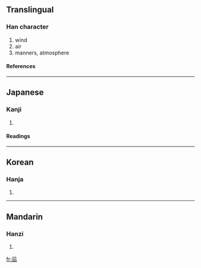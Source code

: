 {{see|風}}

==Translingual==
===Han character===
{{Han char|rn=16|rad=几|as=04|sn=6|four=|canj=竹弓一一戈 (HNMMI)}}
# wind
# air
# manners, atmosphere
====References====
{{Han ref|kx=0134.121|dkj=01756|hdz=10277.010|uh=51E8|ud=20968}}
----
==Japanese==
===Kanji===
{{ja-kanji|grade=|rs=几04}}
# {{defn|Japanese}}
====Readings====
{{ja-readings|on=[[ふう]] (fū), [[ふ]] (fu)|kun=[[かぜ]] (kaze)}}
----
==Korean==
===Hanja===
{{ko-hanja|hangeul=풍|rv=pung|mr=p'ung}}
# {{defn|Korean}}
----
==Mandarin==
===Hanzi===
{{cmn-hanzi|pin=[[fēng]] (feng1), [[fěng]] (feng3), [[fèng]] (feng4)|wg=feng<sup>1</sup>, feng<sup>3</sup>, feng<sup>4</sup>}}
# {{defn|Mandarin}}

[[fr:凨]]